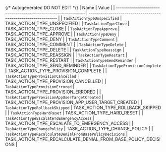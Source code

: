 {/* Autogenerated DO NOT EDIT  */}
| Name                                                           | Value                                                          |
| -------------------------------------------------------------- | -------------------------------------------------------------- |
| `TaskActionTypeUnspecified`                                    | TASK_ACTION_TYPE_UNSPECIFIED                                   |
| `TaskActionTypeClose`                                          | TASK_ACTION_TYPE_CLOSE                                         |
| `TaskActionTypeApprove`                                        | TASK_ACTION_TYPE_APPROVE                                       |
| `TaskActionTypeDeny`                                           | TASK_ACTION_TYPE_DENY                                          |
| `TaskActionTypeComment`                                        | TASK_ACTION_TYPE_COMMENT                                       |
| `TaskActionTypeDelete`                                         | TASK_ACTION_TYPE_DELETE                                        |
| `TaskActionTypeReassign`                                       | TASK_ACTION_TYPE_REASSIGN                                      |
| `TaskActionTypeRestart`                                        | TASK_ACTION_TYPE_RESTART                                       |
| `TaskActionTypeSendReminder`                                   | TASK_ACTION_TYPE_SEND_REMINDER                                 |
| `TaskActionTypeProvisionComplete`                              | TASK_ACTION_TYPE_PROVISION_COMPLETE                            |
| `TaskActionTypeProvisionCancelled`                             | TASK_ACTION_TYPE_PROVISION_CANCELLED                           |
| `TaskActionTypeProvisionErrored`                               | TASK_ACTION_TYPE_PROVISION_ERRORED                             |
| `TaskActionTypeProvisionAppUserTargetCreated`                  | TASK_ACTION_TYPE_PROVISION_APP_USER_TARGET_CREATED             |
| `TaskActionTypeRollbackSkipped`                                | TASK_ACTION_TYPE_ROLLBACK_SKIPPED                              |
| `TaskActionTypeHardReset`                                      | TASK_ACTION_TYPE_HARD_RESET                                    |
| `TaskActionTypeEscalateToEmergencyAccess`                      | TASK_ACTION_TYPE_ESCALATE_TO_EMERGENCY_ACCESS                  |
| `TaskActionTypeChangePolicy`                                   | TASK_ACTION_TYPE_CHANGE_POLICY                                 |
| `TaskActionTypeRecalculateDenialFromBasePolicyDecisions`       | TASK_ACTION_TYPE_RECALCULATE_DENIAL_FROM_BASE_POLICY_DECISIONS |